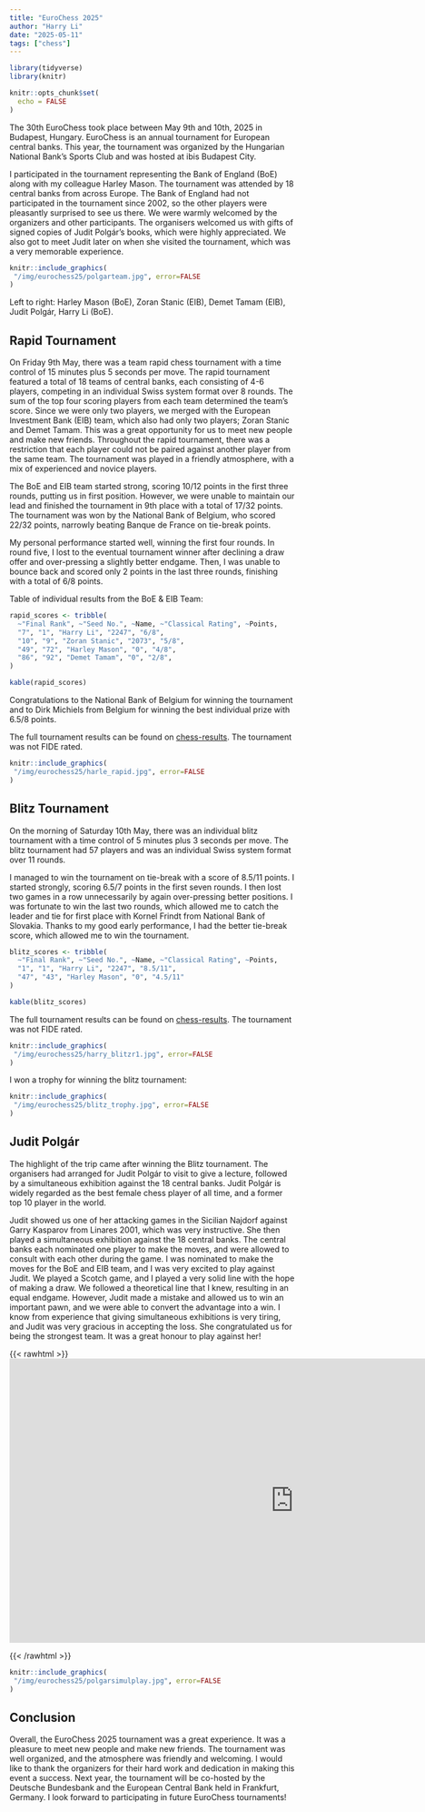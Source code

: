 ```yaml
---
title: "EuroChess 2025"
author: "Harry Li"
date: "2025-05-11"
tags: ["chess"]
---
```


```r
library(tidyverse)
library(knitr)

knitr::opts_chunk$set(
  echo = FALSE
)
```

The 30th EuroChess took place between May 9th and 10th, 2025 in Budapest, Hungary. EuroChess is an annual tournament for European central banks. This year, the tournament was organized by the Hungarian National Bank's Sports Club and was hosted at ibis Budapest City. 

I participated in the tournament representing the Bank of England (BoE) along with my colleague Harley Mason. The tournament was attended by 18 central banks from across Europe. The Bank of England had not participated in the tournament since 2002, so the other players were pleasantly surprised to see us there. We were warmly welcomed by the organizers and other participants. The organisers welcomed us with gifts of signed copies of Judit Polgár's books, which were highly appreciated. We also got to meet Judit later on when she visited the tournament, which was a very memorable experience.

```r
knitr::include_graphics(
 "/img/eurochess25/polgarteam.jpg", error=FALSE
)
```
Left to right: Harley Mason (BoE), Zoran Stanic (EIB), Demet Tamam (EIB), Judit Polgár, Harry Li (BoE).

## Rapid Tournament
On Friday 9th May, there was a team rapid chess tournament with a time control of 15 minutes plus 5 seconds per move. The rapid tournament featured a total of 18 teams of central banks, each consisting of 4-6 players, competing in an individual Swiss system format over 8 rounds. The sum of the top four scoring players from each team determined the team's score. Since we were only two players, we merged with the European Investment Bank (EIB) team, which also had only two players; Zoran Stanic and Demet Tamam. This was a great opportunity for us to meet new people and make new friends. Throughout the rapid tournament, there was a restriction that each player could not be paired against another player from the same team. The tournament was played in a friendly atmosphere, with a mix of experienced and novice players.

The BoE and EIB team started strong, scoring 10/12 points in the first three rounds, putting us in first position. However, we were unable to maintain our lead and finished the tournament in 9th place with a total of 17/32 points. The tournament was won by the National Bank of Belgium, who scored 22/32 points, narrowly beating Banque de France on tie-break points. 

My personal performance started well, winning the first four rounds. In round five, I lost to the eventual tournament winner after declining a draw offer and over-pressing a slightly better endgame. Then, I was unable to bounce back and scored only 2 points in the last three rounds, finishing with a total of 6/8 points.

Table of individual results from the BoE & EIB Team:
```r
rapid_scores <- tribble(
  ~"Final Rank", ~"Seed No.", ~Name, ~"Classical Rating", ~Points,
  "7", "1", "Harry Li", "2247", "6/8",
  "10", "9", "Zoran Stanic", "2073", "5/8",
  "49", "72", "Harley Mason", "0", "4/8",
  "86", "92", "Demet Tamam", "0", "2/8",
)

kable(rapid_scores)
```

Congratulations to the National Bank of Belgium for winning the tournament and to Dirk Michiels from Belgium for winning the best individual prize with 6.5/8 points.

The full tournament results can be found on [chess-results](https://chess-results.com/tnr1173962.aspx?lan=1&art=0&turdet=YES&flag=30). The tournament was not FIDE rated.

```r
knitr::include_graphics(
 "/img/eurochess25/harle_rapid.jpg", error=FALSE
)
```

## Blitz Tournament
On the morning of Saturday 10th May, there was an individual blitz tournament with a time control of 5 minutes plus 3 seconds per move. The blitz tournament had 57 players and was an individual Swiss system format over 11 rounds. 

I managed to win the tournament on tie-break with a score of 8.5/11 points. I started strongly, scoring 6.5/7 points in the first seven rounds. I then lost two games in a row unnecessarily by again over-pressing better positions. I was fortunate to win the last two rounds, which allowed me to catch the leader and tie for first place with Kornel Frindt from National Bank of Slovakia. Thanks to my good early performance, I had the better tie-break score, which allowed me to win the tournament.

```r
blitz_scores <- tribble(
  ~"Final Rank", ~"Seed No.", ~Name, ~"Classical Rating", ~Points,
  "1", "1", "Harry Li", "2247", "8.5/11",
  "47", "43", "Harley Mason", "0", "4.5/11"
)

kable(blitz_scores)
```


The full tournament results can be found on [chess-results](https://chess-results.com/tnr1174172.aspx?lan=1&art=4&turdet=YES&flag=30). The tournament was not FIDE rated.

```r
knitr::include_graphics(
 "/img/eurochess25/harry_blitzr1.jpg", error=FALSE
)
```

I won a trophy for winning the blitz tournament:

```r
knitr::include_graphics(
 "/img/eurochess25/blitz_trophy.jpg", error=FALSE
)
```

## Judit Polgár
The highlight of the trip came after winning the Blitz tournament. The organisers had arranged for Judit Polgár to visit to give a lecture, followed by a simultaneous exhibition against the 18 central banks. Judit Polgár is widely regarded as the best female chess player of all time, and a former top 10 player in the world.

Judit showed us one of her attacking games in the Sicilian Najdorf against Garry Kasparov from Linares 2001, which was very instructive. She then played a simultaneous exhibition against the 18 central banks. The central banks each nominated one player to make the moves, and were allowed to consult with each other during the game. I was nominated to make the moves for the BoE and EIB team, and I was very excited to play against Judit. We played a Scotch game, and I played a very solid line with the hope of making a draw. We followed a theoretical line that I knew, resulting in an equal endgame. However, Judit made a mistake and allowed us to win an important pawn, and we were able to convert the advantage into a win. I know from experience that giving simultaneous exhibitions is very tiring, and Judit was very gracious in accepting the loss. She congratulated us for being the strongest team. It was a great honour to play against her!

{{< rawhtml >}}
<div>
<iframe width="1000" height="500" src="https://lichess.org/study/embed/zzSpzjVj/VUUU5MBE" frameborder=0></iframe>
</div>
{{< /rawhtml >}}

```r
knitr::include_graphics(
 "/img/eurochess25/polgarsimulplay.jpg", error=FALSE
)
```

## Conclusion
Overall, the EuroChess 2025 tournament was a great experience. It was a pleasure to meet new people and make new friends. The tournament was well organized, and the atmosphere was friendly and welcoming. I would like to thank the organizers for their hard work and dedication in making this event a success. Next year, the tournament will be co-hosted by the Deutsche Bundesbank and the European Central Bank held in Frankfurt, Germany. I look forward to participating in future EuroChess tournaments!